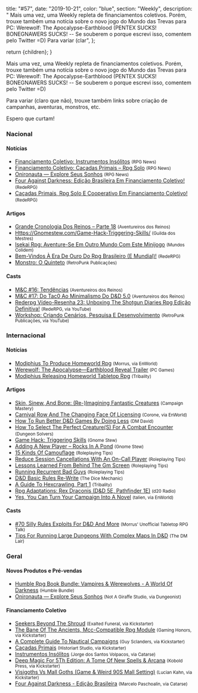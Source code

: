 
  title: "#57",
  date: "2019-10-21",
  color: "blue",
  section: "Weekly",
  description:
    "    Mais uma vez, uma Weekly repleta de financiamentos coletivos. Porém, trouxe também uma notícia sobre o novo jogo do Mundo das Trevas para PC: Werewolf: The Apocalypse-Earthblood (PENTEX SUCKS! BONEGNAWERS SUCKS! -- Se souberem o porque escrevi isso, comentem pelo Twitter =D)    Para variar (clar",
};

  return <InternalLayout meta={meta}>{children}</InternalLayout>;
}

Mais uma vez, uma Weekly repleta de financiamentos coletivos. Porém, trouxe também uma notícia sobre o novo jogo do Mundo das Trevas para PC: Werewolf: The Apocalypse-Earthblood (PENTEX SUCKS! BONEGNAWERS SUCKS! -- Se souberem o porque escrevi isso, comentem pelo Twitter =D)

Para variar (claro que não), trouxe também links sobre criação de campanhas, aventuras, monstros, etc.

Espero que curtam!

### Nacional

#### Notícias

- [Financiamento Coletivo: Instrumentos Insólitos] <small>(RPG News)</small>
- [Financiamento Coletivo: Caçadas Primais – Rpg Solo] <small>(RPG News)</small>
- [Onironauta — Explore Seus Sonhos] <small>(RPG News)</small>
- [Four Against Darkness: Edição Brasileira Em Financiamento Coletivo!] <small>(RedeRPG)</small>
- [Caçadas Primais, Rpg Solo E Cooperativo Em Financiamento Coletivo!] <small>(RedeRPG)</small>

#### Artigos

- [Grande Cronologia Dos Reinos – Parte 18] <small>(Aventureiros dos Reinos)</small>
- [Https://Gnomestew.com/Game-Hack-Triggering-Skills/] <small>(Guilda dos Mestres)</small>
- [Isekai Rpg: Aventure-Se Em Outro Mundo Com Este Minijogo] <small>(Mundos Colidem)</small>
- [Bem-Vindos À Era De Ouro Do Rpg Brasileiro (E Mundial)!] <small>(RedeRPG)</small>
- [Monstro: O Quinteto] <small>(RetroPunk Publicações)</small>

#### Casts

- [M&amp;C #16: Tendências] <small>(Aventureiros dos Reinos)</small>
- [M&amp;C #17: Do Tac0 Ao Minimalismo Do D&amp;D 5.0] <small>(Aventureiros dos Reinos)</small>
- [Rederpg Vídeo-Resenha 23: Unboxing The Shotgun Diaries Rpg Edição Definitiva!] <small>(RedeRPG, via YouTube)</small>
- [Workshop: Criando Cenários, Pesquisa E Desenvolvimento] <small>(RetroPunk Publicações, via YouTube)</small>

### Internacional

#### Notícias

- [Modiphius To Produce Homeworld Rpg] <small>(Morrus, via EnWorld)</small>
- [Werewolf: The Apocalypse—Earthblood Reveal Trailer] <small>(PC Games)</small>
- [Modiphius Releasing Homeworld Tabletop Rpg] <small>(Tribality)</small>

#### Artigos

- [Skin, Sinew, And Bone: (Re-)Imagining Fantastic Creatures] <small>(Campaign Mastery)</small>
- [Carnival Row And The Changing Face Of Licensing] <small>(Corone, via EnWorld)</small>
- [How To Run Better D&amp;D Games By Doing Less] <small>(DM David)</small>
- [How To Select The Perfect Creature(S) For A Combat Encounter] <small>(Dungeon Solvers)</small>
- [Game Hack: Triggering Skills] <small>(Gnome Stew)</small>
- [Adding A New Player – Rocks In A Pond] <small>(Gnome Stew)</small>
- [15 Kinds Of Camouflage] <small>(Roleplaying Tips)</small>
- [Reduce Session Cancellations With An On-Call Player] <small>(Roleplaying Tips)</small>
- [Lessons Learned From Behind The Gm Screen] <small>(Roleplaying Tips)</small>
- [Running Recurrent Bad Guys] <small>(Roleplaying Tips)</small>
- [D&amp;D Basic Rules Re-Write] <small>(The Dice Mechanic)</small>
- [A Guide To Hexcrawling, Part 1] <small>(Tribality)</small>
- [Rpg Adaptations: Rex Draconis (D&amp;D 5E, Pathfinder 1E)] <small>(d20 Radio)</small>
- [Yes, You Can Turn Your Campaign Into A Novel] <small>(talien, via EnWorld)</small>

#### Casts

- [#70 Silly Rules Exploits For D&amp;D And More] <small>(Morrus&#039; Unofficial Tabletop RPG Talk)</small>
- [Tips For Running Large Dungeons With Complex Maps In D&amp;D] <small>(The DM Lair)</small>

### Geral

#### Novos Produtos e Pré-vendas

- [Humble Rpg Book Bundle: Vampires &amp; Werewolves - A World Of Darkness] <small>(Humble Bundle)</small>
- [Onironauta — Explore Seus Sonhos] <small>(Not A Giraffe Studio, via Dungeonist)</small>

#### Financiamento Coletivo

- [Seekers Beyond The Shroud] <small>(Exalted Funeral, via Kickstarter)</small>
- [The Bane Of The Ancients, Mcc-Compatible Rpg Module] <small>(Gaming Honors, via Kickstarter)</small>
- [A Complete Guide To Nautical Campaigns] <small>(Guy Sclanders, via Kickstarter)</small>
- [Caçadas Primais] <small>(Historiart Studio, via Kickstarter)</small>
- [Instrumentos Insólitos] <small>(Jorge dos Santos Volpacos, via Catarse)</small>
- [Deep Magic For 5Th Edition: A Tome Of New Spells &amp; Arcana] <small>(Kobold Press, via Kickstarter)</small>
- [Visigoths Vs Mall Goths (Game &amp; Weird 90S Mall Setting)] <small>(Lucian Kahn, via Kickstarter)</small>
- [Four Against Darkness - Edição Brasileira] <small>(Marcelo Paschoalin, via Catarse)</small>

[yes, you can turn your campaign into a novel]: https://www.enworld.org/threads/yes-you-can-turn-your-campaign-into-a-novel.667825/
[isekai rpg: aventure-se em outro mundo com este minijogo]: https://www.mundoscolidem.com.br/isekai-rpg/
[skin, sinew, and bone: (re-)imagining fantastic creatures]: http://www.campaignmastery.com/blog/skin-sinew-and-bone/
[game hack: triggering skills]: https://gnomestew.com/game-hack-triggering-skills/
[https://gnomestew.com/game-hack-triggering-skills/]: http://guildadosmestres.com.br/2019/10/14/house-rules-22-insanidade/
[15 kinds of camouflage]: https://www.roleplayingtips.com/rptn/15-kinds-of-camouflage/
[financiamento coletivo: instrumentos insólitos]: https://newsrpg.wordpress.com/2019/10/15/financiamento-coletivo-instrumentos-insolitos/
[instrumentos insólitos]: https://www.catarse.me/instrumentosinsolitos
[reduce session cancellations with an on-call player]: https://www.roleplayingtips.com/rptn/reduce-session-cancellations-with-an-on-call-player/
[how to run better d&amp;d games by doing less]: https://dmdavid.com/tag/how-to-run-better-dd-games-by-doing-less/
[a guide to hexcrawling, part 1]: https://www.tribality.com/2019/10/15/a-guide-to-hexcrawling-part-1/
[tips for running large dungeons with complex maps in d&amp;d]: https://www.youtube.com/watch?v=sXdfsXvjoQE
[four against darkness: edição brasileira em financiamento coletivo!]: https://www.rederpg.com.br/2019/10/15/four-against-darkness-edicao-brasileira-em-financiamento-coletivo/
[four against darkness - edição brasileira]: https://www.catarse.me/4ad
[#70 silly rules exploits for d&amp;d and more]: https://morrus.podbean.com/e/70-silly-rules-exploits-for-dd-and-more/
[the bane of the ancients, mcc-compatible rpg module]: https://www.kickstarter.com/projects/678371966/the-bane-of-the-ancients-mcc-compatible-rpg-module
[visigoths vs mall goths (game &amp; weird 90s mall setting)]: https://www.kickstarter.com/projects/luciankahn/visigoths-vs-mall-goths
[a complete guide to nautical campaigns]: https://www.kickstarter.com/projects/guysclanders/a-complete-guide-to-nautical-campaigns
[deep magic for 5th edition: a tome of new spells &amp; arcana]: https://www.kickstarter.com/projects/deepmagic/deep-magic-for-5th-edition-a-tome-of-new-spells-and-arcana
[seekers beyond the shroud]: https://www.kickstarter.com/projects/exaltedfuneral/seekers-beyond-the-shroud
[financiamento coletivo: caçadas primais – rpg solo]: https://newsrpg.wordpress.com/2019/10/17/financiamento-coletivo-cacadas-primais-rpg-solo/
[caçadas primais]: https://www.catarse.me/pt/primais
[lessons learned from behind the gm screen]: https://www.roleplayingtips.com/rptn/lessons-learned-from-behind-the-gm-screen/
[humble rpg book bundle: vampires &amp; werewolves - a world of darkness]: https://www.humblebundle.com/books/vampires-werewolves-world-of-darkness
[monstro: o quinteto]: https://retropunk.com.br/editora/monstro-o-quinteto/
[m&amp;c #16: tendências]: http://aventureirosdosreinos.com/mc-16-tendencias/
[running recurrent bad guys]: https://www.roleplayingtips.com/rptn/running-recurrent-bad-guys/
[rpg adaptations: rex draconis (d&amp;d 5e, pathfinder 1e)]: http://www.d20radio.com/main/rpg-adaptations-rex-draconis-dd-5e-pathfinder-1e/
[modiphius to produce homeworld rpg]: https://www.enworld.org/threads/modiphius-to-produce-homeworld-rpg.668052
[rederpg vídeo-resenha 23: unboxing the shotgun diaries rpg edição definitiva!]: https://www.youtube.com/watch?v=VDpDyjwKQak
[adding a new player – rocks in a pond]: https://gnomestew.com/adding-a-new-player-rocks-in-a-pond/
[carnival row and the changing face of licensing]: https://www.enworld.org/threads/carnival-row-and-the-changing-face-of-licensing.667492/
[modiphius releasing homeworld tabletop rpg]: https://www.tribality.com/2019/10/18/modiphius-releasing-homeworld-tabletop-rpg/
[how to select the perfect creature(s) for a combat encounter]: https://www.dungeonsolvers.com/2019/10/18/how-to-select-the-perfect-creatures-for-a-combat-encounter/
[onironauta — explore seus sonhos]: https://newsrpg.wordpress.com/2019/10/19/onironauta-explore-seus-sonhos/
[onironauta — explore seus sonhos]: https://www.dungeonist.com/marketplace/product/onironauta-explore-seus-sonhos/
[m&amp;c #17: do tac0 ao minimalismo do d&amp;d 5.0]: http://aventureirosdosreinos.com/mc-17-do-tac0-ao-minimalismo-do-dd-5-0/
[caçadas primais, rpg solo e cooperativo em financiamento coletivo!]: https://www.rederpg.com.br/2019/10/19/cacadas-primais-rpg-solo-e-cooperativo-em-financiamento-coletivo/
[grande cronologia dos reinos – parte 18]: http://aventureirosdosreinos.com/grande-cronologia-dos-reinos-parte-18/
[bem-vindos à era de ouro do rpg brasileiro (e mundial)!]: https://www.rederpg.com.br/2019/10/20/bem-vindos-a-era-de-ouro-do-rpg-brasileiro-e-mundial/
[werewolf: the apocalypse—earthblood reveal trailer]: https://www.pcgamer.com/werewolf-the-apocalypseearthblood-reveal-trailer/
[workshop: criando cenários, pesquisa e desenvolvimento]: https://www.youtube.com/watch?v=15lP4rF0z0Q
[d&amp;d basic rules re-write]: https://dicemechanic.wordpress.com/2019/10/15/dd-basic-rules-re-write/
